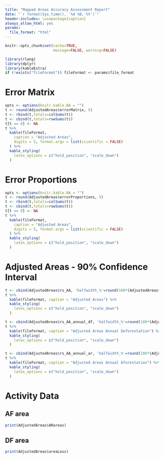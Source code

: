 ```yaml
---
title: "Mapped Areas Accuracy Assessment Report"
date: "`r format(Sys.time(), '%d %B, %Y')`"
header-includes: \usepackage{caption}
always_allow_html: yes
params:
  file_format: "html"
---
```


```r
knitr::opts_chunk$set(cache=TRUE,
                      message=FALSE, warning=FALSE)

library(rlang)
library(dplyr)
library(kableExtra)
if (!exists("fileFormat")) fileFormat <- params$file_format
```

\captionsetup[table]{labelformat=empty}

# Error Matrix
```r
opts <- options(knitr.kable.NA = "")
t <- round(AdjustedAreas$errorMatrix, 5)
t <- rbind(t,totals=colSums(t))
t <- cbind(t,totals=rowSums(t))
t[t == 0] <- NA
t %>%
  kable(fileFormat,
    caption = "Adjusted Areas",
    digits = 5, format.args = list(scientific = FALSE)
  ) %>%
  kable_styling(
    latex_options = c("hold_position", "scale_down")
  )
```


# Error Proportions
```r
opts <- options(knitr.kable.NA = "")
t <- round(AdjustedAreas$errorProportions, 5)
t <- rbind(t,totals=colSums(t))
t <- cbind(t,totals=rowSums(t))
t[t == 0] <- NA
t %>%
  kable(fileFormat,
    caption = "Adjusted Areas",
    digits = 5, format.args = list(scientific = FALSE)
  ) %>%
  kable_styling(
    latex_options = c("hold_position", "scale_down")
  )
```

# Adjusted Areas - 90% Confidence Interval
```r

t <- cbind(AdjustedAreas$rs_AA, 'halfwidth_%'=round(100*(AdjustedAreas$rs_AA$uci_area_ha - AdjustedAreas$rs_AA$lci_area_ha)/2/AdjustedAreas$rs_AA$aaboot_mean,1)) 
t %>%
  kable(fileFormat, caption = "Adjusted Areas") %>%
  kable_styling(
    latex_options = c("hold_position", "scale_down")
  )
```

```r
t <- cbind(AdjustedAreas$rs_AA_annual_df, 'halfwidth_%'=round(100*(AdjustedAreas$rs_AA_annual_df$uci_area_ha - AdjustedAreas$rs_AA_annual_df$lci_area_ha)/2/AdjustedAreas$rs_AA_annual_df$aaboot_mean,1)) 
t %>%
  kable(fileFormat, caption = "Adjusted Areas Annual Deforestation") %>%
  kable_styling(
    latex_options = c("hold_position", "scale_down")
  )
```
```r
t <- cbind(AdjustedAreas$rs_AA_annual_ar, 'halfwidth_%'=round(100*(AdjustedAreas$rs_AA_annual_ar$uci_area_ha - AdjustedAreas$rs_AA_annual_ar$lci_area_ha)/2/AdjustedAreas$rs_AA_annual_ar$aaboot_mean,1)) 
t %>% 
  kable(fileFormat, caption = "Adjusted Areas Annual Aforestation") %>%
  kable_styling(
    latex_options = c("hold_position", "scale_down")
  )
```

# Activity Data

## AF area
```r
print(AdjustedAreas$ARareas)
```
## DF area
```r
print(AdjustedAreas$areaLoss)
```